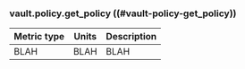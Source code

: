 ### vault.policy.get_policy ((#vault-policy-get_policy))

Metric type | Units | Description
----------- | ----- | -----------
BLAH     | BLAH    | BLAH